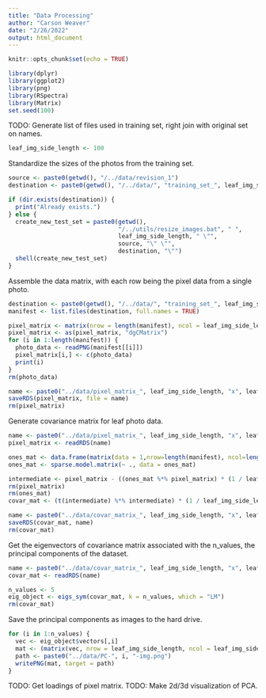 ```yaml
---
title: "Data Processing"
author: "Carson Weaver"
date: "2/26/2022"
output: html_document
---
```


```r
knitr::opts_chunk$set(echo = TRUE)
```

```r
library(dplyr)
library(ggplot2)
library(png)
library(RSpectra)
library(Matrix)
set.seed(100)
```

TODO: Generate list of files used in training set, right join with original set on names.

```r
leaf_img_side_length <- 100
```

Standardize the sizes of the photos from the training set.

```r

source <- paste0(getwd(), "/../data/revision_1")
destination <- paste0(getwd(), "/../data/", "training_set_", leaf_img_side_length, "x", leaf_img_side_length)

if (dir.exists(destination)) {
  print("Already exists.")
} else {
  create_new_test_set = paste0(getwd(), 
                               "/../utils/resize_images.bat", " ", 
                               leaf_img_side_length, " \"", 
                               source, "\" \"", 
                               destination, "\"")
  shell(create_new_test_set)
}

```

Assemble the data matrix, with each row being the pixel data from a single photo.

```r
destination <- paste0(getwd(), "/../data/", "training_set_", leaf_img_side_length, "x", leaf_img_side_length)
manifest <- list.files(destination, full.names = TRUE)

pixel_matrix <- matrix(nrow = length(manifest), ncol = leaf_img_side_length^2)
pixel_matrix <- as(pixel_matrix, "dgCMatrix")
for (i in 1:length(manifest)) {
  photo_data <- readPNG(manifest[[i]])
  pixel_matrix[i,] <- c(photo_data)
  print(i)
}
rm(photo_data)

name <- paste0("../data/pixel_matrix_", leaf_img_side_length, "x", leaf_img_side_length, ".RDS")
saveRDS(pixel_matrix, file = name)
rm(pixel_matrix)
```

Generate covariance matrix for leaf photo data.

```r
name <- paste0("../data/pixel_matrix_", leaf_img_side_length, "x", leaf_img_side_length, ".RDS")
pixel_matrix <- readRDS(name)

ones_mat <- data.frame(matrix(data = 1,nrow=length(manifest), ncol=length(manifest) - 1))
ones_mat <- sparse.model.matrix(~ ., data = ones_mat)

intermediate <- pixel_matrix - ((ones_mat %*% pixel_matrix) * (1 / leaf_img_side_length))
rm(pixel_matrix)
rm(ones_mat)
covar_mat <- (t(intermediate) %*% intermediate) * (1 / leaf_img_side_length)

name <- paste0("../data/covar_matrix_", leaf_img_side_length, "x", leaf_img_side_length, ".RDS")
saveRDS(covar_mat, name)
rm(covar_mat)
```

Get the eigenvectors of covariance matrix associated with the n_values, the principal components of the dataset.

```r
name <- paste0("../data/covar_matrix_", leaf_img_side_length, "x", leaf_img_side_length, ".RDS")
covar_mat <- readRDS(name)

n_values <- 5
eig_object <- eigs_sym(covar_mat, k = n_values, which = "LM")
rm(covar_mat)
```

Save the principal components as images to the hard drive.

```r
for (i in 1:n_values) {
  vec <- eig_object$vectors[,i]
  mat <- (matrix(vec, nrow = leaf_img_side_length, ncol = leaf_img_side_length) - mean(vec)) / sd(vec)
  path <- paste0("../data/PC-", i, "-img.png")
  writePNG(mat, target = path)
}
```

TODO: Get loadings of pixel matrix.
TODO: Make 2d/3d visualization of PCA.

